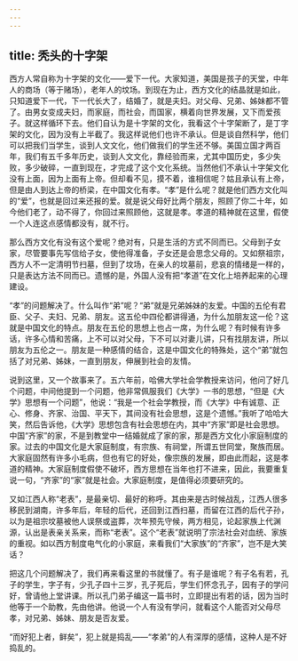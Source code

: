```yaml
---
---
---
```

title: 秃头的十字架
---




西方人常自称为十字架的文化——爱下一代。大家知道，美国是孩子的天堂，中年人的商场（等于赌场），老年人的坟场。到现在为止，西方文化的结晶就是如此，只知道爱下一代，下一代长大了，结婚了，就是夫妇。对父母、兄弟、姊妹都不管了。由男女变成夫妇，而家庭，而社会，而国家，横着向世界发展，又下而爱孩子。就这样循环下去。他们自认为是十字架的文化，我看这个十字架断了，是丁字架的文化，因为没有上半截了。我这样说他们也许不承认。但是谈自然科学，他们可以把我们当学生，谈到人文文化，他们做我们的学生还不够。美国立国才两百年，我们有五千多年历史，谈到人文文化，靠经验而来，尤其中国历史，多少失败，多少破碎，一直到现在，才完成了这个文化系统。当然他们不承认十字架文化没有上面，因为上面有上帝。但却看不见，摸不着，谁相信呢？姑且承认有上帝，但是由人到达上帝的桥梁，在中国文化有孝。“孝”是什么呢？就是他们西方文化叫的“爱”，也就是回过来还报的爱。就是说父母好比两个朋友，照顾了你二十年，如今他们老了，动不得了，你回过来照顾他，这就是孝。孝道的精神就在这里，假使一个人连这点感情都没有，就不行。

那么西方文化有没有这个爱呢？绝对有，只是生活的方式不同而已。父母到子女家，尽管要事先写信给子女，使他得准备，子女还是会思念父母的。又如祭祖宗，西方人不一定清明节扫墓，但到了坟场，在亲人的坟墓前，悲哀的情绪是一样的，只是表达方法不同而已。遗憾的是，外国人没有把“孝道”在文化上培养起来的心理建设。

“孝”的问题解决了。什么叫作“弟”呢？“弟”就是兄弟姊妹的友爱。中国的五伦有君臣、父子、夫妇、兄弟、朋友。这五伦中四伦都讲得通，为什么加朋友这一伦？这就是中国文化的特点。朋友在五伦的思想上也占一席，为什么呢？有时候有许多话，许多心情和苦痛，上不可以对父母，下不可以对妻儿讲，只有找朋友讲，所以朋友为五伦之一。朋友是一种感情的结合，这是中国文化的特殊处，这个“弟”就包括了对兄弟、姊妹，一直到朋友，伸展到社会的友情。

说到这里，又一个故事来了。五六年前，哈佛大学社会学教授来访问，他问了好几个问题，中间他提到一个问题，他非常佩服我们《大学》一书的思想，“但是《大学》思想有一个问题”，他说：“我是一个社会学教授，而《大学》中有诚意、正心、修身、齐家、治国、平天下，其间没有社会思想，这是个遗憾。”我听了哈哈大笑，然后告诉他，《大学》思想包含有社会思想在内，其中“齐家”即是社会思想。中国“齐家”的家，不是到教堂中一结婚就成了家的家，那是西方文化小家庭制度的家。过去的中国文化是大家庭制度，有宗族、有祠堂，所谓五世同堂，聚族而居。大家庭固然有许多小毛病，但也有它的好处，像宗族的发展，即由此而起，这是孝道的精神。大家庭制度假使不破坏，西方思想在当年也打不进来，因此，我要重复说一句，“齐家”的“家”就是社会。大家庭制度，是值得必须要研究的。

又如江西人称“老表”，是最亲切、最好的称呼。其由来是古时候战乱，江西人很多移民到湖南，许多年后，年轻的后代，还回到江西扫墓，而留在江西的后代子孙，以为是祖宗坟墓被他人误祭或盗葬，次年预先守候，两方相见，论起家族上代渊源，认出是表亲关系来，而称“老表”。这个“老表”就说明了宗法社会对血统、家族的重视。如以西方制度电气化的小家庭，来看我们“大家族”的“齐家”，岂不是大笑话？

把这几个问题解决了，我们再来看这里的书就懂了。有子是谁呢？有子名有若，孔子的学生，字子有，少孔子四十三岁，孔子死后，学生们怀念孔子，因有子的学问好，曾请他上堂讲课。所以孔门弟子编这一篇书时，立即提出有若的话，因为当时他等于一个助教，先由他讲。他说一个人有没有学问，就看这个人能否对父母尽孝，对兄弟、姊妹、朋友是否友爱。

“而好犯上者，鲜矣”，犯上就是捣乱——“孝弟”的人有深厚的感情，这种人是不好捣乱的。